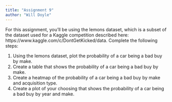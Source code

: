 ```yaml
---
title: "Assignment 9"
author: "Will Doyle"
---
```


For this assignment, you'll be using the lemons dataset, which is a subset of the dataset used for a Kaggle competition described here: 
https://www.kaggle.com/c/DontGetKicked/data. 
Complete the following steps:

1. Using the lemons dataset, plot the probability of a car being a bad buy by make.
2. Create a table that shows the probability of a car being a bad buy by make.
3. Create a heatmap of the probability of a car being a bad buy by make and acquisition type. 
4. Create a plot of your choosing that shows the probability of a car being a bad buy by year and make. 
